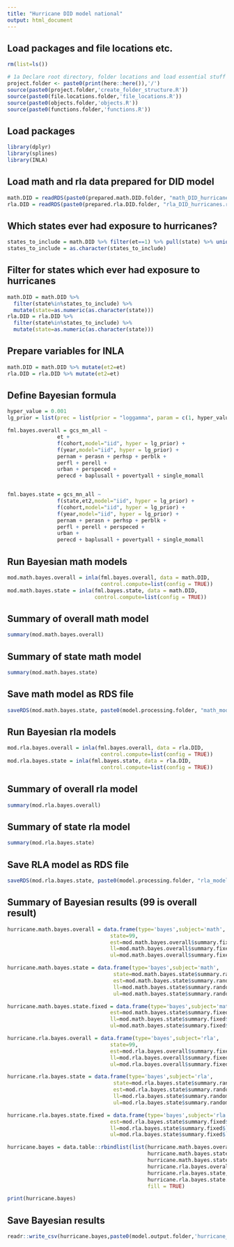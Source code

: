 ```yaml
---
title: "Hurricane DID model national"
output: html_document
---
```


## Load packages and file locations etc.

```r
rm(list=ls())

# 1a Declare root directory, folder locations and load essential stuff
project.folder <- paste0(print(here::here()),'/')
source(paste0(project.folder,'create_folder_structure.R'))
source(paste0(file.locations.folder,'file_locations.R'))
source(paste0(objects.folder,'objects.R'))
source(paste0(functions.folder,'functions.R'))
```

## Load packages

```r
library(dplyr)
library(splines)
library(INLA)
```

## Load math and rla data prepared for DID model

```r
math.DID = readRDS(paste0(prepared.math.DID.folder, "math_DID_hurricanes.rds")) %>% mutate(year=as.factor(year), state=as.factor(state))
rla.DID = readRDS(paste0(prepared.rla.DID.folder, "rla_DID_hurricanes.rds")) %>% mutate(year=as.factor(year), state=as.factor(state))
```

## Which states ever had exposure to hurricanes?

```r
states_to_include = math.DID %>% filter(et==1) %>% pull(state) %>% unique()
states_to_include = as.character(states_to_include)
```

## Filter for states which ever had exposure to hurricanes

```r
math.DID = math.DID %>% 
  filter(state%in%states_to_include) %>% 
  mutate(state=as.numeric(as.character(state)))
rla.DID = rla.DID %>% 
  filter(state%in%states_to_include) %>% 
  mutate(state=as.numeric(as.character(state)))
```

## Prepare variables for INLA

```r
math.DID = math.DID %>% mutate(et2=et)
rla.DID = rla.DID %>% mutate(et2=et)
```

## Define Bayesian formula

```r
hyper_value = 0.001
lg_prior = list(prec = list(prior = "loggamma", param = c(1, hyper_value)))

fml.bayes.overall = gcs_mn_all ~ 
                et +
                f(cohort,model="iid", hyper = lg_prior) +
                f(year,model="iid", hyper = lg_prior) +
                pernam + perasn + perhsp + perblk +  
                perfl + perell + 
                urban + perspeced +
                perecd + baplusall + povertyall + single_momall


fml.bayes.state = gcs_mn_all ~ 
                f(state,et2,model="iid", hyper = lg_prior) +
                f(cohort,model="iid", hyper = lg_prior) +
                f(year,model="iid", hyper = lg_prior) +
                pernam + perasn + perhsp + perblk + 
                perfl + perell + perspeced +
                urban +
                perecd + baplusall + povertyall + single_momall
```

## Run Bayesian math models

```r
mod.math.bayes.overall = inla(fml.bayes.overall, data = math.DID, 
                              control.compute=list(config = TRUE))
mod.math.bayes.state = inla(fml.bayes.state, data = math.DID,
                            control.compute=list(config = TRUE))
```

## Summary of overall math model

```r
summary(mod.math.bayes.overall)
```

## Summary of state math model

```r
summary(mod.math.bayes.state)
```

## Save math model as RDS file
```r
saveRDS(mod.math.bayes.state, paste0(model.processing.folder, "math_model.rds"))
```

## Run Bayesian rla models

```r
mod.rla.bayes.overall = inla(fml.bayes.overall, data = rla.DID, 
                              control.compute=list(config = TRUE))
mod.rla.bayes.state = inla(fml.bayes.state, data = rla.DID,
                              control.compute=list(config = TRUE))
```

## Summary of overall rla model

```r
summary(mod.rla.bayes.overall)
```

## Summary of state rla model

```r
summary(mod.rla.bayes.state)
```

## Save RLA model as RDS file

```r
saveRDS(mod.rla.bayes.state, paste0(model.processing.folder, "rla_model.rds"))
```


## Summary of Bayesian results (99 is overall result)

```r
hurricane.math.bayes.overall = data.frame(type='bayes',subject='math',
                                 state=99,
                                 est=mod.math.bayes.overall$summary.fixed['et',]$mean,
                                 ll=mod.math.bayes.overall$summary.fixed['et',]$`0.025quant`,
                                 ul=mod.math.bayes.overall$summary.fixed['et',]$`0.975quant`)

hurricane.math.bayes.state = data.frame(type='bayes',subject='math',
                                  state=mod.math.bayes.state$summary.random$state$ID,
                                  est=mod.math.bayes.state$summary.random$state$mean,
                                  ll=mod.math.bayes.state$summary.random$state$`0.025quant`,
                                  ul=mod.math.bayes.state$summary.random$state$`0.975quant`)

hurricane.math.bayes.state.fixed = data.frame(type='bayes',subject='math',
                                 est=mod.math.bayes.state$summary.fixed$mean,
                                 ll=mod.math.bayes.state$summary.fixed$`0.025quant`,
                                 ul=mod.math.bayes.state$summary.fixed$`0.975quant`)

hurricane.rla.bayes.overall = data.frame(type='bayes',subject='rla',
                                 state=99,
                                 est=mod.rla.bayes.overall$summary.fixed['et',]$mean,
                                 ll=mod.rla.bayes.overall$summary.fixed['et',]$`0.025quant`,
                                 ul=mod.rla.bayes.overall$summary.fixed['et',]$`0.975quant`)

hurricane.rla.bayes.state = data.frame(type='bayes',subject='rla',
                                  state=mod.rla.bayes.state$summary.random$state$ID,
                                  est=mod.rla.bayes.state$summary.random$state$mean,
                                  ll=mod.rla.bayes.state$summary.random$state$`0.025quant`,
                                  ul=mod.rla.bayes.state$summary.random$state$`0.975quant`)

hurricane.rla.bayes.state.fixed = data.frame(type='bayes',subject='rla',
                                 est=mod.rla.bayes.state$summary.fixed$mean,
                                 ll=mod.rla.bayes.state$summary.fixed$`0.025quant`,
                                 ul=mod.rla.bayes.state$summary.fixed$`0.975quant`)

hurricane.bayes = data.table::rbindlist(list(hurricane.math.bayes.overall,
                                             hurricane.math.bayes.state,
                                             hurricane.math.bayes.state.fixed,
                                             hurricane.rla.bayes.overall,
                                             hurricane.rla.bayes.state, 
                                             hurricane.rla.bayes.state.fixed), 
                                             fill = TRUE)

print(hurricane.bayes)
```

## Save Bayesian results

```r
readr::write_csv(hurricane.bayes,paste0(model.output.folder,'hurricane_did_national.csv'))
```
